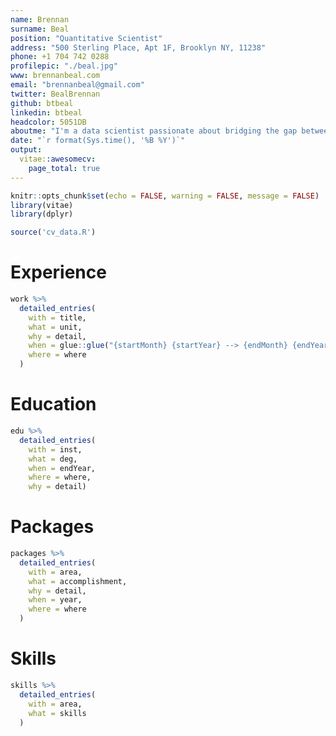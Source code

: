 ```yaml
---
name: Brennan
surname: Beal
position: "Quantitative Scientist"
address: "500 Sterling Place, Apt 1F, Brooklyn NY, 11238"
phone: +1 704 742 0288
profilepic: "./beal.jpg"
www: brennanbeal.com
email: "brennanbeal@gmail.com"
twitter: BealBrennan
github: btbeal
linkedin: btbeal
headcolor: 5051DB
aboutme: "I'm a data scientist passionate about bridging the gap between data and decision-making - let's build something together!" 
date: "`r format(Sys.time(), '%B %Y')`"
output: 
  vitae::awesomecv:
    page_total: true
---
```


```r
knitr::opts_chunk$set(echo = FALSE, warning = FALSE, message = FALSE)
library(vitae)
library(dplyr)

source('cv_data.R')

```

# Experience

```r
work %>% 
  detailed_entries(
    with = title,
    what = unit,
    why = detail,
    when = glue::glue("{startMonth} {startYear} --> {endMonth} {endYear}",.na = ""),
    where = where
  )
```

# Education

```r
edu %>% 
  detailed_entries(
    with = inst,
    what = deg,
    when = endYear,
    where = where,
    why = detail)
```


# Packages

```r
packages %>%
  detailed_entries(
    with = area,
    what = accomplishment,
    why = detail,
    when = year,
    where = where
  )
```

# Skills

```r
skills %>%
  detailed_entries(
    with = area,
    what = skills
  )
```



